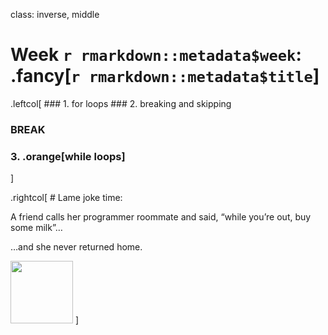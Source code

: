 
class: inverse, middle

# Week `r rmarkdown::metadata$week`: .fancy[`r rmarkdown::metadata$title`]

.leftcol[
### 1. for loops
### 2. breaking and skipping

### BREAK

### 3. .orange[while loops]
]

.rightcol[
# Lame joke time:

A friend calls her programmer roommate and said, "while you're out, buy some milk"...

...and she never returned home.

<img src="images/laugh_emoji.png" width="100">
]
